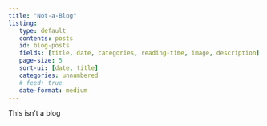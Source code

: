 ```yaml
---
title: "Not-a-Blog"
listing:
   type: default
   contents: posts
   id: blog-posts
   fields: [title, date, categories, reading-time, image, description]
   page-size: 5
   sort-ui: [date, title]
   categories: unnumbered
   # feed: true
   date-format: medium
---
```


This isn't a blog

:::{#blog-posts}
:::